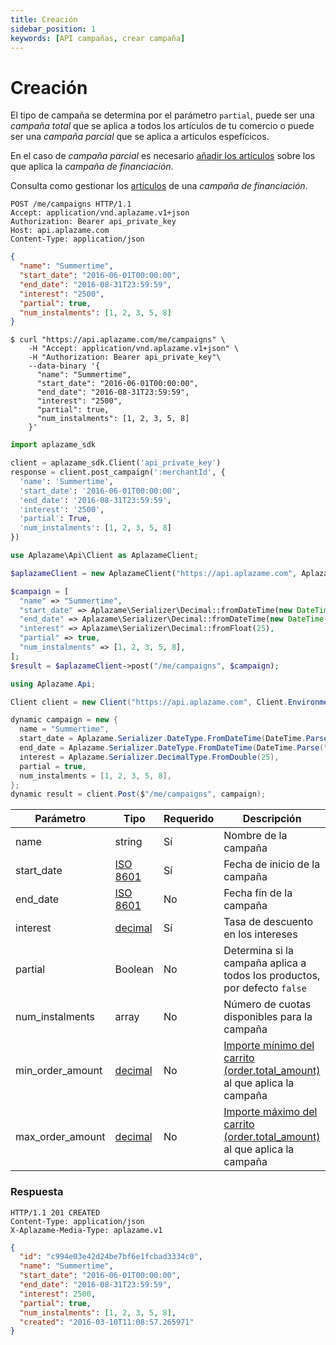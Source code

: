 ```yaml
---
title: Creación
sidebar_position: 1
keywords: [API campañas, crear campaña]
---
```


# Creación
El tipo de campaña se determina por el parámetro `partial`, puede ser una *campaña total* que se aplica a todos los artículos de tu comercio o puede ser una *campaña parcial* que se aplica a artículos espefícicos.

En el caso de *campaña parcial* es necesario [añadir los artículos](../articles/#anadir) sobre los que aplica la *campaña de financiación*.

Consulta como gestionar los [artículos](../articles/) de una *campaña de financiación*.

<Tabs>
  <TabItem value="http" label="http">

```http
POST /me/campaigns HTTP/1.1
Accept: application/vnd.aplazame.v1+json
Authorization: Bearer api_private_key
Host: api.aplazame.com
Content-Type: application/json
```
```json
{
  "name": "Summertime",
  "start_date": "2016-06-01T00:00:00",
  "end_date": "2016-08-31T23:59:59",
  "interest": "2500",
  "partial": true,
  "num_instalments": [1, 2, 3, 5, 8]
}
```
  </TabItem>
  <TabItem value="shell" label="shell">

```shell
$ curl "https://api.aplazame.com/me/campaigns" \
    -H "Accept: application/vnd.aplazame.v1+json" \
    -H "Authorization: Bearer api_private_key"\
    --data-binary '{
      "name": "Summertime",
      "start_date": "2016-06-01T00:00:00",
      "end_date": "2016-08-31T23:59:59",
      "interest": "2500",
      "partial": true,
      "num_instalments": [1, 2, 3, 5, 8]
    }'
```
  </TabItem>
  <TabItem value="python" label="python">

```python
import aplazame_sdk

client = aplazame_sdk.Client('api_private_key')
response = client.post_campaign(':merchantId', {
  'name': 'Summertime',
  'start_date': '2016-06-01T00:00:00',
  'end_date': '2016-08-31T23:59:59',
  'interest': '2500',
  'partial': True,
  'num_instalments': [1, 2, 3, 5, 8]
})
```
  </TabItem>
  <TabItem value="php" label="php">

```php
use Aplazame\Api\Client as AplazameClient;

$aplazameClient = new AplazameClient("https://api.aplazame.com", AplazameClient::ENVIRONMENT_PRODUCTION, "api_private_key");

$campaign = [
  "name" => "Summertime",
  "start_date" => Aplazame\Serializer\Decimal::fromDateTime(new DateTime("2016-06-01 00:00:00")),
  "end_date" => Aplazame\Serializer\Decimal::fromDateTime(new DateTime("2016-08-31 23:59:59")),
  "interest" => Aplazame\Serializer\Decimal::fromFloat(25),
  "partial" => true,
  "num_instalments" => [1, 2, 3, 5, 8],
];
$result = $aplazameClient->post("/me/campaigns", $campaign);
```
  </TabItem>
  <TabItem value="c" label="C#">

```cs
using Aplazame.Api;

Client client = new Client("https://api.aplazame.com", Client.EnvironmentProduction, "api_private_key");

dynamic campaign = new {
  name = "Summertime",
  start_date = Aplazame.Serializer.DateType.FromDateTime(DateTime.Parse("2016-06-01 00:00:00")),
  end_date = Aplazame.Serializer.DateType.FromDateTime(DateTime.Parse("2016-08-31 23:59:59")),
  interest = Aplazame.Serializer.DecimalType.FromDouble(25),
  partial = true,
  num_instalments = [1, 2, 3, 5, 8],
};
dynamic result = client.Post($"/me/campaigns", campaign);
```
  </TabItem>
</Tabs>

|<t id="table.parameter">Parámetro</t> | <t id="table.type">Tipo</t> | <t id="table.required">Requerido</t> | <t id="table.description">Descripción</t>|
|---------|---------|---------|---------|
name | string | <t id="table.yes">Sí</t> | Nombre de la campaña
start_date | [ISO 8601](https://es.wikipedia.org/wiki/ISO_8601) | <t id="table.yes">Sí</t> | Fecha de inicio de la campaña
end_date | [ISO 8601](https://es.wikipedia.org/wiki/ISO_8601) | No | Fecha fin de la campaña
interest | [decimal](../../api-reference#decimals) | <t id="table.yes">Sí</t> | Tasa de descuento en los intereses
partial | Boolean | No | Determina si la campaña aplica a todos los productos, por defecto `false`
num_instalments | array | No | Número de cuotas disponibles para la campaña
min_order_amount | [decimal](../../api-reference#decimals) | No | [Importe mínimo del carrito (order.total_amount)](../../checkout-creation/#order) al que aplica la campaña
max_order_amount | [decimal](../../api-reference#decimals) | No | [Importe máximo del carrito (order.total_amount)](../../checkout-creation/#order) al que aplica la campaña

 ### Respuesta

```http
HTTP/1.1 201 CREATED
Content-Type: application/json
X-Aplazame-Media-Type: aplazame.v1
```
```json
{
  "id": "c994e03e42d24be7bf6e1fcbad3334c0",
  "name": "Summertime",
  "start_date": "2016-06-01T00:00:00",
  "end_date": "2016-08-31T23:59:59",
  "interest": 2500,
  "partial": true,
  "num_instalments": [1, 2, 3, 5, 8],
  "created": "2016-03-10T11:08:57.265971"
}
```
